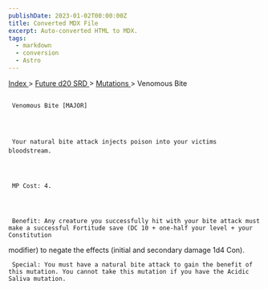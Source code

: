 ```yaml
---
publishDate: 2023-01-02T00:00:00Z
title: Converted MDX File
excerpt: Auto-converted HTML to MDX.
tags:
  - markdown
  - conversion
  - Astro
---
```







[
      Index
     ](-index)
     >
     [
      Future d20 SRD
     ](future-d20-srd-index)
     >
     [
      Mutations
     ](future-d20-srd-mutations-index)
     > Venomous Bite
    





## 
     Venomous Bite [MAJOR]
    



     Your natural bite attack injects poison into your victims bloodstream.
    



     MP Cost: 4.
    



     Benefit: Any creature you successfully hit with your bite attack must make a successful Fortitude save (DC 10 + one-half your level + your Constitution
modifier) to negate the effects (initial and secondary damage 1d4 Con).
    



     Special: You must have a natural bite attack to gain the benefit of this mutation. You cannot take this mutation if you have the Acidic Saliva mutation.
    




